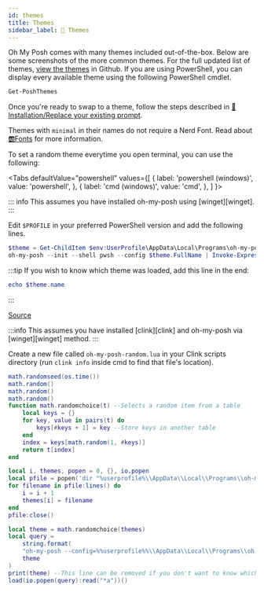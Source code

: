 ```yaml
---
id: themes
title: Themes
sidebar_label: 🎨 Themes
---
```



Oh My Posh comes with many themes included out-of-the-box. Below are some screenshots of the more common themes.
For the full updated list of themes, [view the themes][themes] in Github.  If you are using PowerShell, you can
display every available theme using the following PowerShell cmdlet.

```powershell
Get-PoshThemes
```

Once you're ready to swap to a theme, follow the steps described in [🚀Installation/Replace your existing prompt][replace-you-existing-prompt].

Themes with `minimal` in their names do not require a Nerd Font. Read about [🆎Fonts][fonts] for more information.

To set a random theme everytime you open terminal, you can use the following:

<Tabs
  defaultValue="powershell"
  values={[
    { label: 'powershell (windows)', value: 'powershell', },
    { label: 'cmd (windows)', value: 'cmd', },
    ]
  }>

<TabItem value="powershell">
::: info
This assumes you have installed oh-my-posh using [winget][winget].
:::

Edit `$PROFILE` in your preferred PowerShell version and add the following lines.

```powershell
$theme = Get-ChildItem $env:UserProfile\AppData\Local\Programs\oh-my-posh\themes\ | Get-Random
oh-my-posh --init --shell pwsh --config $theme.FullName | Invoke-Expression
```

:::tip
If you wish to know which theme was loaded, add this line in the end:
```PowerShell
echo $theme.name
```
:::

[Source][powershell-random-loader]

</TabItem>

<TabItem value="cmd">
:::info
This assumes you have installed [clink][clink] and oh-my-posh via [winget][winget] method.
:::

Create a new file called `oh-my-posh-random.lua` in your Clink scripts directory (run `clink info` inside cmd to find that file's location).

```lua title="oh-my-posh-random.lua"
math.randomseed(os.time())
math.random()
math.random()
math.random()
function math.randomchoice(t) --Selects a random item from a table
    local keys = {}
    for key, value in pairs(t) do
        keys[#keys + 1] = key --Store keys in another table
    end
    index = keys[math.random(1, #keys)]
    return t[index]
end

local i, themes, popen = 0, {}, io.popen
local pfile = popen('dir "%userprofile%\\AppData\\Local\\Programs\\oh-my-posh\\themes\\" /b')
for filename in pfile:lines() do
    i = i + 1
    themes[i] = filename
end
pfile:close()

local theme = math.randomchoice(themes)
local query =
    string.format(
    "oh-my-posh --config=%%userprofile%%\\AppData\\Local\\Programs\\oh-my-posh\\themes\\%s --init --shell cmd",
    theme
)
print(theme) --This line can be removed if you don't want to know which theme is loaded.
load(io.popen(query):read("*a"))()
```

</TabItem>
</Tabs>

[themes]: https://github.com/JanDeDobbeleer/oh-my-posh/tree/main/themes
[fonts]: /docs/config-fonts
[replace-you-existing-prompt]: /docs/windows#override-the-theme-settings
[powershell-random-loader]: https://gist.github.com/MRDGH2821/69aa46f5c52daecb140c7f7ccdecf969
[cmd-random-loader]: https://gist.github.com/MRDGH2821/a05aa96724484e3bce55c3c66855b933
[winget]: /docs/windows#install
[clink]: https://mridgers.github.io/clink/

<!-- Do not change the content below, themes are rendered automatically -->
